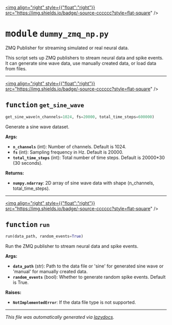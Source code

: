 <!-- markdownlint-disable -->

<a href="https://github.com/braingeneers/braindance/blob/main/braindance/core/dummy_zmq_np.py#L0"><img align="right" style={{"float":"right"}} src="https://img.shields.io/badge/-source-cccccc?style=flat-square" /></a>

# <kbd>module</kbd> `dummy_zmq_np.py`
ZMQ Publisher for streaming simulated or real neural data. 

This script sets up ZMQ publishers to stream neural data and spike events. It can generate sine wave data, use manually created data, or load data from files. 


---

<a href="https://github.com/braingeneers/braindance/blob/main/braindance/core/dummy_zmq_np.py#L18"><img align="right" style={{"float":"right"}} src="https://img.shields.io/badge/-source-cccccc?style=flat-square" /></a>

## <kbd>function</kbd> `get_sine_wave`

```python
get_sine_wave(n_channels=1024, fs=20000, total_time_steps=600000)
```

Generate a sine wave dataset. 



**Args:**
 
 - <b>`n_channels`</b> (int):  Number of channels. Default is 1024. 
 - <b>`fs`</b> (int):  Sampling frequency in Hz. Default is 20000. 
 - <b>`total_time_steps`</b> (int):  Total number of time steps. Default is 20000*30 (30 seconds). 



**Returns:**
 
 - <b>`numpy.ndarray`</b>:  2D array of sine wave data with shape (n_channels, total_time_steps). 


---

<a href="https://github.com/braingeneers/braindance/blob/main/braindance/core/dummy_zmq_np.py#L41"><img align="right" style={{"float":"right"}} src="https://img.shields.io/badge/-source-cccccc?style=flat-square" /></a>

## <kbd>function</kbd> `run`

```python
run(data_path, random_events=True)
```

Run the ZMQ publisher to stream neural data and spike events. 



**Args:**
 
 - <b>`data_path`</b> (str):  Path to the data file or 'sine' for generated sine wave or 'manual' for manually created data. 
 - <b>`random_events`</b> (bool):  Whether to generate random spike events. Default is True. 



**Raises:**
 
 - <b>`NotImplementedError`</b>:  If the data file type is not supported. 




---

_This file was automatically generated via [lazydocs](https://github.com/ml-tooling/lazydocs)._
